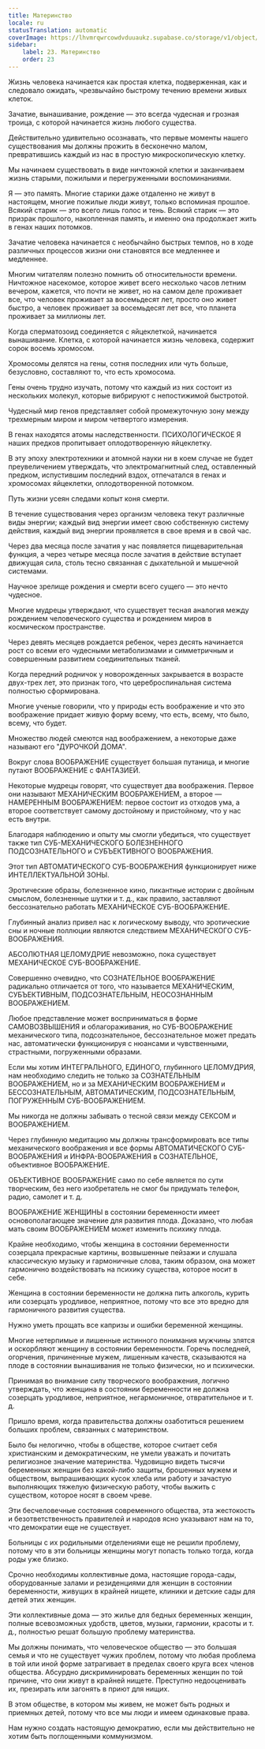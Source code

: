 ```yaml
---
title: Материнство
locale: ru
statusTranslation: automatic
coverImage: https://lhvmrqwrcowdvduuaukz.supabase.co/storage/v1/object/public/strapi-uploads/small_cover-educacion-fundamental.webp-2d51a7828a2b1309555be27f7e2a61a0.webp
sidebar:
    label: 23. Материнство
    order: 23
---
```

Жизнь человека начинается как простая клетка, подверженная, как и следовало ожидать, чрезвычайно быстрому течению времени живых клеток.

Зачатие, вынашивание, рождение — это всегда чудесная и грозная троица, с которой начинается жизнь любого существа.

Действительно удивительно осознавать, что первые моменты нашего существования мы должны прожить в бесконечно малом, превратившись каждый из нас в простую микроскопическую клетку.

Мы начинаем существовать в виде ничтожной клетки и заканчиваем жизнь старыми, пожилыми и перегруженными воспоминаниями.

Я — это память. Многие старики даже отдаленно не живут в настоящем, многие пожилые люди живут, только вспоминая прошлое. Всякий старик — это всего лишь голос и тень. Всякий старик — это призрак прошлого, накопленная память, и именно она продолжает жить в генах наших потомков.

Зачатие человека начинается с необычайно быстрых темпов, но в ходе различных процессов жизни они становятся все медленнее и медленнее.

Многим читателям полезно помнить об относительности времени. Ничтожное насекомое, которое живет всего несколько часов летним вечером, кажется, что почти не живет, но на самом деле проживает все, что человек проживает за восемьдесят лет, просто оно живет быстро, а человек проживает за восемьдесят лет все, что планета проживает за миллионы лет.

Когда сперматозоид соединяется с яйцеклеткой, начинается вынашивание. Клетка, с которой начинается жизнь человека, содержит сорок восемь хромосом.

Хромосомы делятся на гены, сотня последних или чуть больше, безусловно, составляют то, что есть хромосома.

Гены очень трудно изучать, потому что каждый из них состоит из нескольких молекул, которые вибрируют с непостижимой быстротой.

Чудесный мир генов представляет собой промежуточную зону между трехмерным миром и миром четвертого измерения.

В генах находятся атомы наследственности. ПСИХОЛОГИЧЕСКОЕ Я наших предков пропитывает оплодотворенную яйцеклетку.

В эту эпоху электротехники и атомной науки ни в коем случае не будет преувеличением утверждать, что электромагнитный след, оставленный предком, испустившим последний вздох, отпечатался в генах и хромосомах яйцеклетки, оплодотворенной потомком.

Путь жизни усеян следами копыт коня смерти.

В течение существования через организм человека текут различные виды энергии; каждый вид энергии имеет свою собственную систему действия, каждый вид энергии проявляется в свое время и в свой час.

Через два месяца после зачатия у нас появляется пищеварительная функция, а через четыре месяца после зачатия в действие вступает движущая сила, столь тесно связанная с дыхательной и мышечной системами.

Научное зрелище рождения и смерти всего сущего — это нечто чудесное.

Многие мудрецы утверждают, что существует тесная аналогия между рождением человеческого существа и рождением миров в космическом пространстве.

Через девять месяцев рождается ребенок, через десять начинается рост со всеми его чудесными метаболизмами и симметричным и совершенным развитием соединительных тканей.

Когда передний родничок у новорожденных закрывается в возрасте двух-трех лет, это признак того, что цереброспинальная система полностью сформирована.

Многие ученые говорили, что у природы есть воображение и что это воображение придает живую форму всему, что есть, всему, что было, всему, что будет.

Множество людей смеются над воображением, а некоторые даже называют его "ДУРОЧКОЙ ДОМА".

Вокруг слова ВООБРАЖЕНИЕ существует большая путаница, и многие путают ВООБРАЖЕНИЕ с ФАНТАЗИЕЙ.

Некоторые мудрецы говорят, что существует два воображения. Первое они называют МЕХАНИЧЕСКИМ ВООБРАЖЕНИЕМ, а второе — НАМЕРЕННЫМ ВООБРАЖЕНИЕМ: первое состоит из отходов ума, а второе соответствует самому достойному и пристойному, что у нас есть внутри.

Благодаря наблюдению и опыту мы смогли убедиться, что существует также тип СУБ-МЕХАНИЧЕСКОГО БОЛЕЗНЕННОГО ПОДСОЗНАТЕЛЬНОГО и СУБЪЕКТИВНОГО ВООБРАЖЕНИЯ.

Этот тип АВТОМАТИЧЕСКОГО СУБ-ВООБРАЖЕНИЯ функционирует ниже ИНТЕЛЛЕКТУАЛЬНОЙ ЗОНЫ.

Эротические образы, болезненное кино, пикантные истории с двойным смыслом, болезненные шутки и т. д., как правило, заставляют бессознательно работать МЕХАНИЧЕСКОЕ СУБ-ВООБРАЖЕНИЕ.

Глубинный анализ привел нас к логическому выводу, что эротические сны и ночные поллюции являются следствием МЕХАНИЧЕСКОГО СУБ-ВООБРАЖЕНИЯ.

АБСОЛЮТНАЯ ЦЕЛОМУДРИЕ невозможно, пока существует МЕХАНИЧЕСКОЕ СУБ-ВООБРАЖЕНИЕ.

Совершенно очевидно, что СОЗНАТЕЛЬНОЕ ВООБРАЖЕНИЕ радикально отличается от того, что называется МЕХАНИЧЕСКИМ, СУБЪЕКТИВНЫМ, ПОДСОЗНАТЕЛЬНЫМ, НЕОСОЗНАННЫМ ВООБРАЖЕНИЕМ.

Любое представление может восприниматься в форме САМОВОЗВЫШЕНИЯ и облагораживания, но СУБ-ВООБРАЖЕНИЕ механического типа, подсознательное, бессознательное может предать нас, автоматически функционируя с нюансами и чувственными, страстными, погруженными образами.

Если мы хотим ИНТЕГРАЛЬНОГО, ЕДИНОГО, глубинного ЦЕЛОМУДРИЯ, нам необходимо следить не только за СОЗНАТЕЛЬНЫМ ВООБРАЖЕНИЕМ, но и за МЕХАНИЧЕСКИМ ВООБРАЖЕНИЕМ и БЕССОЗНАТЕЛЬНЫМ, АВТОМАТИЧЕСКИМ, ПОДСОЗНАТЕЛЬНЫМ, ПОГРУЖЕННЫМ СУБ-ВООБРАЖЕНИЕМ.

Мы никогда не должны забывать о тесной связи между СЕКСОМ и ВООБРАЖЕНИЕМ.

Через глубинную медитацию мы должны трансформировать все типы механического воображения и все формы АВТОМАТИЧЕСКОГО СУБ-ВООБРАЖЕНИЯ и ИНФРА-ВООБРАЖЕНИЯ в СОЗНАТЕЛЬНОЕ, объективное ВООБРАЖЕНИЕ.

ОБЪЕКТИВНОЕ ВООБРАЖЕНИЕ само по себе является по сути творческим, без него изобретатель не смог бы придумать телефон, радио, самолет и т. д.

ВООБРАЖЕНИЕ ЖЕНЩИНЫ в состоянии беременности имеет основополагающее значение для развития плода. Доказано, что любая мать своим ВООБРАЖЕНИЕМ может изменить психику плода.

Крайне необходимо, чтобы женщина в состоянии беременности созерцала прекрасные картины, возвышенные пейзажи и слушала классическую музыку и гармоничные слова, таким образом, она может гармонично воздействовать на психику существа, которое носит в себе.

Женщина в состоянии беременности не должна пить алкоголь, курить или созерцать уродливое, неприятное, потому что все это вредно для гармоничного развития существа.

Нужно уметь прощать все капризы и ошибки беременной женщины.

Многие нетерпимые и лишенные истинного понимания мужчины злятся и оскорбляют женщину в состоянии беременности. Горечь последней, огорчения, причиненные мужем, лишенным качеств, сказываются на плоде в состоянии вынашивания не только физически, но и психически.

Принимая во внимание силу творческого воображения, логично утверждать, что женщина в состоянии беременности не должна созерцать уродливое, неприятное, негармоничное, отвратительное и т. д.

Пришло время, когда правительства должны озаботиться решением больших проблем, связанных с материнством.

Было бы нелогично, чтобы в обществе, которое считает себя христианским и демократическим, не умели уважать и почитать религиозное значение материнства. Чудовищно видеть тысячи беременных женщин без какой-либо защиты, брошенных мужем и обществом, выпрашивающих кусок хлеба или работу и зачастую выполняющих тяжелую физическую работу, чтобы выжить с существом, которое носят в своем чреве.

Эти бесчеловечные состояния современного общества, эта жестокость и безответственность правителей и народов ясно указывают нам на то, что демократии еще не существует.

Больницы с их родильными отделениями еще не решили проблему, потому что в эти больницы женщины могут попасть только тогда, когда роды уже близко.

Срочно необходимы коллективные дома, настоящие города-сады, оборудованные залами и резиденциями для женщин в состоянии беременности, живущих в крайней нищете, клиники и детские сады для детей этих женщин.

Эти коллективные дома — это жилье для бедных беременных женщин, полные всевозможных удобств, цветов, музыки, гармонии, красоты и т. д., полностью решат большую проблему материнства.

Мы должны понимать, что человеческое общество — это большая семья и что не существует чужих проблем, потому что любая проблема в той или иной форме затрагивает в пределах своего круга всех членов общества. Абсурдно дискриминировать беременных женщин по той причине, что они живут в крайней нищете. Преступно недооценивать их, презирать или загонять в приют для нищих.

В этом обществе, в котором мы живем, не может быть родных и приемных детей, потому что все мы люди и имеем одинаковые права.

Нам нужно создать настоящую демократию, если мы действительно не хотим быть поглощенными коммунизмом.

